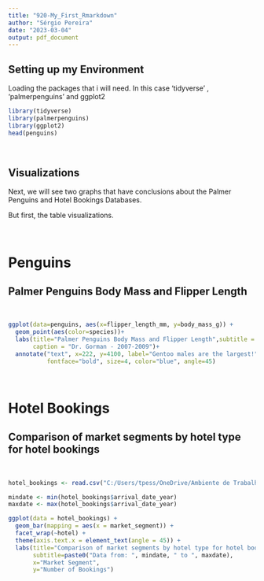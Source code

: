 ```yaml
---
title: "920-My_First_Rmarkdown"
author: "Sérgio Pereira"
date: "2023-03-04"
output: pdf_document
---
```


## Setting up my Environment   
Loading the packages that i will need. In this case 'tidyverse' , 'palmerpenguins' and ggplot2

```r
library(tidyverse)
library(palmerpenguins)
library(ggplot2)
head(penguins)
```

<br>

## Visualizations

Next, we will see two graphs that have conclusions about the Palmer Penguins and Hotel Bookings Databases.

But first, the table visualizations.

<br>

# Penguins

## Palmer Penguins Body Mass and Flipper Length

<br>

```r
ggplot(data=penguins, aes(x=flipper_length_mm, y=body_mass_g)) +
  geom_point(aes(color=species))+
  labs(title="Palmer Penguins Body Mass and Flipper Length",subtitle = "By Gender and Sex",
       caption = "Dr. Gorman - 2007-2009")+
  annotate("text", x=222, y=4100, label="Gentoo males are the largest!",
           fontface="bold", size=4, color="blue", angle=45)
```

<br>

# Hotel Bookings

## Comparison of market segments by hotel type for hotel bookings

<br>

```r

hotel_bookings <- read.csv("C:/Users/tpess/OneDrive/Ambiente de Trabalho/Google Data Analyst Docs/R/Activities/hotel_bookings.csv")

mindate <- min(hotel_bookings$arrival_date_year)
maxdate <- max(hotel_bookings$arrival_date_year)

ggplot(data = hotel_bookings) +
  geom_bar(mapping = aes(x = market_segment)) +
  facet_wrap(~hotel) + 
  theme(axis.text.x = element_text(angle = 45)) +
  labs(title="Comparison of market segments by hotel type for hotel bookings",
       subtitle=paste0("Data from: ", mindate, " to ", maxdate),
       x="Market Segment",
       y="Number of Bookings")
```